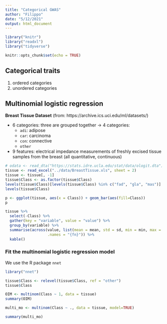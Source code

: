```yaml
---
title: "Categorical GWAS"
author: "Filippo"
date: "5/12/2021"
output: html_document
---
```


```r
library("knitr")
library("readxl")
library("tidyverse")

knitr::opts_chunk$set(echo = TRUE)
```

## Categorical traits

1. ordered categories
2. unordered categories

## Multinomial logistic regression

**Breast Tissue Dataset** (from: https://archive.ics.uci.edu/ml/datasets/)

- 6 categories: three are grouped together $\rightarrow$ 4 categories:
  - `adi`: adipose 
  - `car`: carcinoma
  - `con`: connective 
  - `other`
- 9 features: electrical impedance measurements of freshly excised tissue samples from the breast (all quantitative, continuous)

```r
# odata <- read_dta("https://stats.idre.ucla.edu/stat/data/ologit.dta")
tissue <- read_excel("../data/BreastTissue.xls", sheet = 2)
tissue <- tissue[, -1]
tissue$Class <- as.factor(tissue$Class)
levels(tissue$Class)[levels(tissue$Class) %in% c("fad", "gla", "mas")] <- "other"
levels(tissue$Class)
```

```r
p <- ggplot(tissue, aes(x = Class)) + geom_bar(aes(fill=Class))
p
```


```r
tissue %>%
  select(-Class) %>%
  gather(key = "variable", value = "value") %>%
  group_by(variable) %>%
  summarise(across(value, list(mean = mean, std = sd, min = min, max = max),
                   .names = "{fn}")) %>%
  kable()
```

### Fit the multinomial logistic regression model

We use the R package `nnet`

```r
library("nnet")

tissue$Class <- relevel(tissue$Class, ref = "other")
tissue$Class
```

```r
OIM <- multinom(Class ~ 1, data = tissue)
summary(OIM)
```
```r
multi_mo <- multinom(Class ~ ., data = tissue, model=TRUE)
```

```r
summary(multi_mo)
```

